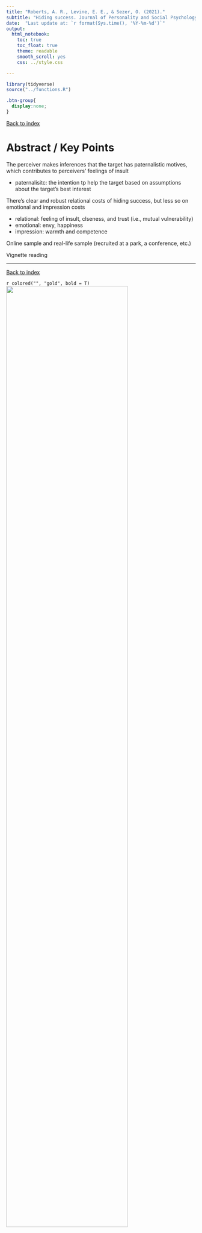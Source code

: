 ```yaml
---
title: "Roberts, A. R., Levine, E. E., & Sezer, O. (2021)."
subtitle: "Hiding success. Journal of Personality and Social Psychology, 120(5), 1261–1286. https://doi.org/10.1037/pspi0000322"
date:  "Last update at: `r format(Sys.time(), '%Y-%m-%d')`"
output: 
  html_notebook:
    toc: true
    toc_float: true
    theme: readable
    smooth_scroll: yes
    css: ../style.css

---
```


```r
library(tidyverse)
source("../functions.R")
```

```css
.btn-group{
  display:none;
}
```

[Back to index](../index.nb.html)

# Abstract / Key Points

The perceiver makes inferences that the target has paternalistic motives, which contributes to perceivers' feelings of insult 

  - paternalisitc: the intention tp help the target based on assumptions about the target's best interest 

There's clear and robust relational costs of hiding success, but less so on emotional and impression costs 

  - relational: feeling of insult, clseness, and trust (i.e., mutual vulnerability)
  - emotional: envy, happiness 
  - impression: warmth and competence 

Online sample and real-life sample (recruited at a park, a conference, etc.)

Vignette reading 

-----
[Back to index](../index.nb.html)

`r colored("", "gold", bold = T)`
<img src="" width=80%>















  

